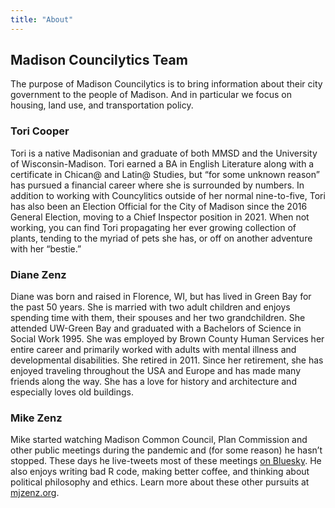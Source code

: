 ```yaml
---
title: "About"
---
```


## Madison Councilytics Team

The purpose of Madison Councilytics is to bring information about their city government to the people of Madison. And in particular we focus on housing, land use, and transportation policy. 

### Tori Cooper

Tori is a native Madisonian and graduate of both MMSD and the University of Wisconsin-Madison. Tori earned a BA in English Literature along with a certificate in Chican@ and Latin@ Studies, but “for some unknown reason” has pursued a financial career where she is surrounded by numbers. In addition to working with Councylitics outside of her normal nine-to-five, Tori has also been an Election Official for the City of Madison since the 2016 General Election, moving to a Chief Inspector position in 2021. When not working, you can find Tori propagating her ever growing collection of plants, tending to the myriad of pets she has, or off on another adventure with her “bestie.”

### Diane Zenz

Diane was born and raised in Florence, WI, but has lived in Green Bay for the past 50 years. She is married with two adult children and enjoys spending time with them, their spouses and her two grandchildren. She attended UW-Green Bay and graduated with a Bachelors of Science in Social Work 1995. She was employed by Brown County Human Services her entire career and primarily worked with adults with mental illness and developmental disabilities. She retired in 2011. Since her retirement, she has enjoyed traveling throughout the USA and Europe and has made many friends along the way. She has a love for history and architecture and especially loves old buildings.

### Mike Zenz

Mike started watching Madison Common Council, Plan Commission and other public meetings during the pandemic and (for some reason) he hasn't stopped. These days he live-tweets most of these meetings [on Bluesky](https://bsky.app/profile/therealzenz.bsky.social). He also enjoys writing bad R code, making better coffee, and thinking about political philosophy and ethics. Learn more about these other pursuits at [mjzenz.org](https://www.mjzenz.org). 
